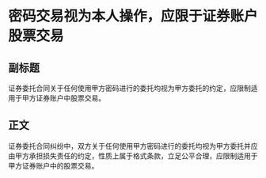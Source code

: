 # 密码交易视为本人操作，应限于证券账户股票交易
## 副标题
证券委托合同关于任何使用甲方密码进行的委托均视为甲方委托的约定，应限制适用于甲方证券账户中股票交易。
## 正文
证券委托合同纠纷中，双方关于任何使用甲方密码进行的委托均视为甲方委托并应由甲方承担损失责任的约定，性质上属于格式条款，立足公平合理，应限制适用于甲方证券账户中的股票交易。